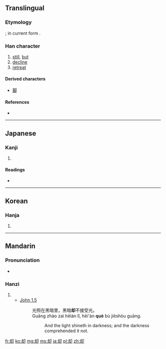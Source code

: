 {{also|卻}}
==Translingual==
{{Hani-forms|却|[[卻]]}}

===Etymology===
{{Han simp|卻|f=谷|t=去}}; in current form {{Han compound|去|卩}}.

===Han character===
{{Han char|rn=26|rad=卩|as=05|sn=7|four=|canj=土戈尸中 (GISL)|ids=⿰[[去]][[卩]]}}

# [[still]], [[but]]
# [[decline]]
# [[retreat]]

====Derived characters====
* [[脚]]

====References====
* {{Han ref|kx=0159.190|dkj=02856|dj=0364.080|hdz=10313.020|uh=5374|ud=21364}}

----

==Japanese==

===Kanji===
{{ja-kanji|grade=c|rs=卩05}}

# {{defn|lang=ja|sort=卩05}}

====Readings====
* {{ja-readings|on=[[きゃく]] (kyaku)|kun=[[しりぞく]] (shirizoku), [[しりぞける]] (shirizokeru), [[かえって]] (kaette)}}

----

==Korean==

===Hanja===
{{ko-hanja|hangeul=각|rv=gak|mr=kak}}

# {{defn|lang=ko|sort=卩05}}

----

==Mandarin==

===Pronunciation===
* {{audio|Zh-què.ogg|Audio}}

===Hanzi===
{{cmn-hanzi|tra=卻|pin=[[què]] ([[que4]])|wg=ch'üeh<sup>4</sup>}}

# {{defn|lang=cmn|sort=卩05}}
#* [http://wordproject.org/multi/bi_en_cn_py.htm John 1.5]
#*: 光照在黑暗里，黑暗'''却'''不接受光。
#*: Guāng zhào zaì hēiàn lǐ, hēi'àn '''què''' bù jiēshòu guāng.
#*::  And the light shineth in darkness; and the darkness comprehended it not. 

[[fr:却]]
[[ko:却]]
[[mg:却]]
[[ms:却]]
[[ja:却]]
[[pl:却]]
[[zh:却]]